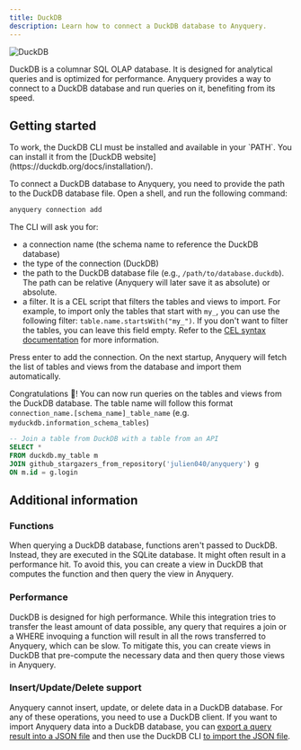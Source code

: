 ```yaml
---
title: DuckDB
description: Learn how to connect a DuckDB database to Anyquery.
---
```



![DuckDB](/icons/duckdb.png)

DuckDB is a columnar SQL OLAP database. It is designed for analytical queries and is optimized for performance. Anyquery provides a way to connect to a DuckDB database and run queries on it, benefiting from its speed.

## Getting started

<Aside type='caution'>
  To work, the DuckDB CLI must be installed and available in your `PATH`. You can install it from the [DuckDB website](https://duckdb.org/docs/installation/).
</Aside>

To connect a DuckDB database to Anyquery, you need to provide the path to the DuckDB database file. Open a shell, and run the following command:

```bash
anyquery connection add
```

The CLI will ask you for:

- a connection name (the schema name to reference the DuckDB database)
- the type of the connection (DuckDB)
- the path to the DuckDB database file (e.g., `/path/to/database.duckdb`). The path can be relative (Anyquery will later save it as absolute) or absolute.
- a filter. It is a CEL script that filters the tables and views to import. For example, to import only the tables that start with `my_`, you can use the following filter: `table.name.startsWith("my_")`. If you don't want to filter the tables, you can leave this field empty. Refer to the [CEL syntax documentation](cel-script) for more information.

Press enter to add the connection. On the next startup, Anyquery will fetch the list of tables and views from the database and import them automatically.

Congratulations 🎉! You can now run queries on the tables and views from the DuckDB database. The table name will follow this format `connection_name.[schema_name]_table_name` (e.g. `myduckdb.information_schema_tables`)

```sql
-- Join a table from DuckDB with a table from an API
SELECT * 
FROM duckdb.my_table m
JOIN github_stargazers_from_repository('julien040/anyquery') g
ON m.id = g.login
```

## Additional information

### Functions

When querying a DuckDB database, functions aren't passed to DuckDB. Instead, they are executed in the SQLite database. It might often result in a performance hit. To avoid this, you can create a view in DuckDB that computes the function and then query the view in Anyquery.

### Performance

DuckDB is designed for high performance. While this integration tries to transfer the least amount of data possible, any query that requires a join or a WHERE invoquing a function will result in all the rows transferred to Anyquery, which can be slow. To mitigate this, you can create views in DuckDB that pre-compute the necessary data and then query those views in Anyquery.

### Insert/Update/Delete support

Anyquery cannot insert, update, or delete data in a DuckDB database. For any of these operations, you need to use a DuckDB client. If you want to import Anyquery data into a DuckDB database, you can [export a query result into a JSON file](/docs/usage/exporting-results#json) and then use the DuckDB CLI [to import the JSON file](https://duckdb.org/docs/stable/data/json/loading_json#loading-with-the-copy-statement-using-format-json).